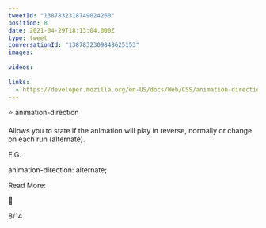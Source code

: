 ```yaml
---
tweetId: "1387832318749024260"
position: 8
date: 2021-04-29T18:13:04.000Z
type: tweet
conversationId: "1387832309848625153"
images:
  
videos:
  
links:
  - https://developer.mozilla.org/en-US/docs/Web/CSS/animation-direction
---
```

⭐ animation-direction

Allows you to state if the animation will play in reverse, normally or change on each run (alternate).

E.G.

animation-direction: alternate;

Read More:

🔗 

8/14
